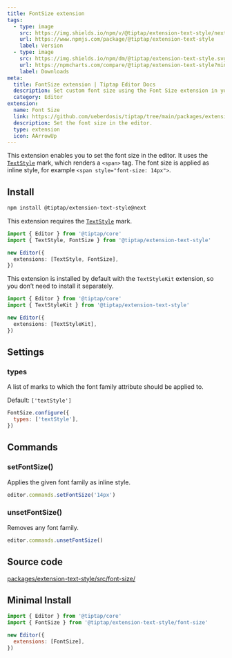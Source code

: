 ```yaml
---
title: FontSize extension
tags:
  - type: image
    src: https://img.shields.io/npm/v/@tiptap/extension-text-style/next?label=version
    url: https://www.npmjs.com/package/@tiptap/extension-text-style
    label: Version
  - type: image
    src: https://img.shields.io/npm/dm/@tiptap/extension-text-style.svg
    url: https://npmcharts.com/compare/@tiptap/extension-text-style?minimal=true
    label: Downloads
meta:
  title: FontSize extension | Tiptap Editor Docs
  description: Set custom font size using the Font Size extension in your Tiptap Editor. Learn more in our documentation.
  category: Editor
extension:
  name: Font Size
  link: https://github.com/ueberdosis/tiptap/tree/main/packages/extension-text-style
  description: Set the font size in the editor.
  type: extension
  icon: AArrowUp
---
```



This extension enables you to set the font size in the editor. It uses the [`TextStyle`](/editor/extensions/marks/text-style) mark, which renders a `<span>` tag. The font size is applied as inline style, for example `<span style="font-size: 14px">`.

<CodeDemo path="/Extensions/FontSize" />

## Install

```bash
npm install @tiptap/extension-text-style@next
```

This extension requires the [`TextStyle`](/editor/extensions/marks/text-style) mark.

```ts
import { Editor } from '@tiptap/core'
import { TextStyle, FontSize } from '@tiptap/extension-text-style'

new Editor({
  extensions: [TextStyle, FontSize],
})
```

This extension is installed by default with the `TextStyleKit` extension, so you don’t need to install it separately.

```ts
import { Editor } from '@tiptap/core'
import { TextStyleKit } from '@tiptap/extension-text-style'

new Editor({
  extensions: [TextStyleKit],
})
```

## Settings

### types

A list of marks to which the font family attribute should be applied to.

Default: `['textStyle']`

```js
FontSize.configure({
  types: ['textStyle'],
})
```

## Commands

### setFontSize()

Applies the given font family as inline style.

```js
editor.commands.setFontSize('14px')
```

### unsetFontSize()

Removes any font family.

```js
editor.commands.unsetFontSize()
```

## Source code

[packages/extension-text-style/src/font-size/](https://github.com/ueberdosis/tiptap/blob/main/packages/extension-text-style/src/font-size)

## Minimal Install

```js
import { Editor } from '@tiptap/core'
import { FontSize } from '@tiptap/extension-text-style/font-size'

new Editor({
  extensions: [FontSize],
})
```
